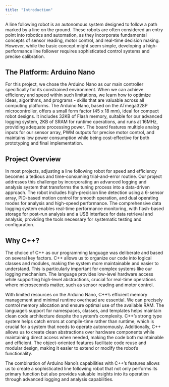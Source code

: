 ```yaml
---
title: "Introduction"
---
```


A line following robot is an autonomous system designed to follow a path marked by a line on the ground. These robots are often considered an entry point into robotics and automation, as they incorporate fundamental concepts of sensor reading, motor control, and real-time decision making. However, while the basic concept might seem simple, developing a high-performance line follower requires sophisticated control systems and precise calibration.

## The Platform: Arduino Nano

For this project, we chose the Arduino Nano as our main controller specifically for its constrained environment. When we can achieve efficiency and speed within such limitations, we learn how to optimize ideas, algorithms, and programs - skills that are valuable across all computing platforms. The Arduino Nano, based on the ATmega328P microcontroller, offers a small form factor (45 x 18 mm), ideal for compact robot designs. It includes 32KB of Flash memory, suitable for our advanced logging system, 2KB of SRAM for runtime operations, and runs at 16MHz, providing adequate processing power. The board features multiple analog inputs for our sensor array, PWM outputs for precise motor control, and maintains low power consumption while being cost-effective for both prototyping and final implementation.

## Project Overview

In most projects, adjusting a line following robot for speed and efficiency becomes a tedious and time-consuming trial-and-error routine. Our project addresses this challenge by incorporating an advanced logging and analysis system that transforms the tuning process into a data-driven approach. The robot includes high-precision line detection using a 6-sensor array, PID-based motion control for smooth operation, and dual operating modes for analysis and high-speed performance. The comprehensive data logging system enables real-time performance monitoring, with flash-based storage for post-run analysis and a USB interface for data retrieval and analysis, providing the tools necessary for systematic testing and configuration.

## Why C++?

The choice of C++ as our programming language was deliberate and based on several key factors. C++ allows us to organize our code into logical classes and modules, making the system more maintainable and easier to understand. This is particularly important for complex systems like our logging mechanism. The language provides low-level hardware access while supporting high-level abstractions, crucial for real-time operations where microseconds matter, such as sensor reading and motor control.

With limited resources on the Arduino Nano, C++'s efficient memory management and minimal runtime overhead are essential. We can precisely control memory allocation and ensure optimal use of the available RAM. The language's support for namespaces, classes, and templates helps maintain clean code architecture despite the system's complexity. C++'s strong type system helps catch errors at compile-time rather than runtime, which is crucial for a system that needs to operate autonomously. Additionally, C++ allows us to create clean abstractions over hardware components while maintaining direct access when needed, making the code both maintainable and efficient. The object-oriented features facilitate code reuse and modular design, making it easier to extend or modify the robot's functionality.

The combination of Arduino Nano's capabilities with C++'s features allows us to create a sophisticated line following robot that not only performs its primary function but also provides valuable insights into its operation through advanced logging and analysis capabilities.